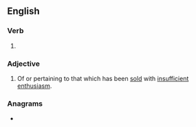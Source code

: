 ==English==

===Verb===
{{head|en|verb form}}

# {{en-past of|undersell}}

===Adjective===
{{en-adj}}
# Of or pertaining to that which has been [[sold]] with [[insufficient]] [[enthusiasm]].

===Anagrams===
* {{anagrams|en|Soderlund}}